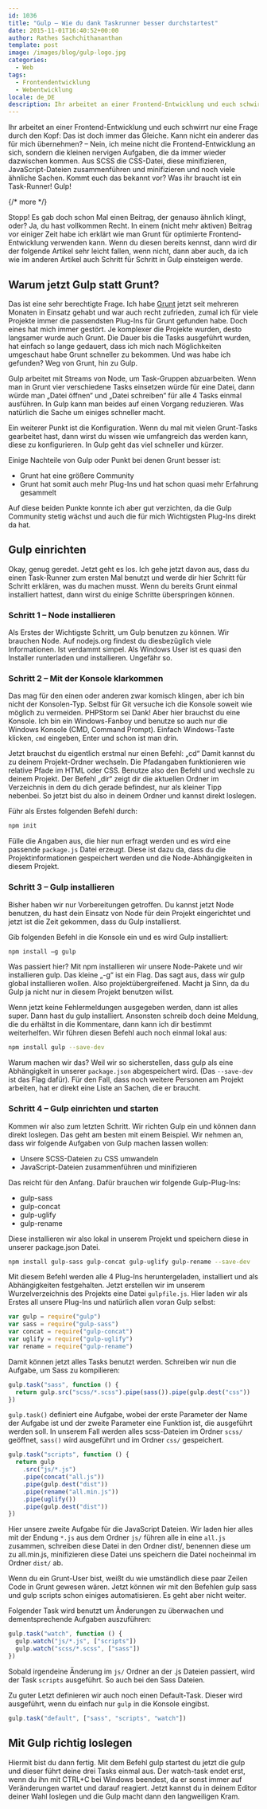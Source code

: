 ```yaml
---
id: 1036
title: "Gulp — Wie du dank Taskrunner besser durchstartest"
date: 2015-11-01T16:40:52+00:00
author: Rathes Sachchithananthan
template: post
image: /images/blog/gulp-logo.jpg
categories:
  - Web
tags:
  - Frontendentwicklung
  - Webentwicklung
locale: de_DE
description: Ihr arbeitet an einer Frontend-Entwicklung und euch schwirrt nur eine Frage durch den Kopf. Das ist doch immer das Gleiche. Kann nicht ein anderer das für mich übernehmen? Nein, ich meine nicht die Frontend-Entwicklung an sich, sondern die kleinen nervigen Aufgaben, die da immer wieder dazwischen kommen. Aus SCSS die CSS-Datei, diese minifizieren, JavaScript-Dateien zusammenführen und minifizieren und noch viele ähnliche Sachen. Was ihr braucht ist ein Task-Runner! Gulp!
---
```


Ihr arbeitet an einer Frontend-Entwicklung und euch schwirrt nur eine Frage durch den Kopf: Das ist doch immer das Gleiche. Kann nicht ein anderer das für mich übernehmen? – Nein, ich meine nicht die Frontend-Entwicklung an sich, sondern die kleinen nervigen Aufgaben, die da immer wieder dazwischen kommen. Aus SCSS die CSS-Datei, diese minifizieren, JavaScript-Dateien zusammenführen und minifizieren und noch viele ähnliche Sachen. Kommt euch das bekannt vor? Was ihr braucht ist ein Task-Runner! Gulp!

{/* more */}

Stopp! Es gab doch schon Mal einen Beitrag, der genauso ähnlich klingt, oder? Ja, du hast vollkommen Recht. In einem (nicht mehr aktiven) Beitrag vor einiger Zeit habe ich erklärt wie man Grunt für optimierte Frontend-Entwicklung verwenden kann. Wenn du diesen bereits kennst, dann wird dir der folgende Artikel sehr leicht fallen, wenn nicht, dann aber auch, da ich wie im anderen Artikel auch Schritt für Schritt in Gulp einsteigen werde.

## Warum jetzt Gulp statt Grunt?

Das ist eine sehr berechtigte Frage. Ich habe [Grunt](http://gruntjs.com) jetzt seit mehreren Monaten in Einsatz gehabt und war auch recht zufrieden, zumal ich für viele Projekte immer die passendsten Plug-Ins für Grunt gefunden habe. Doch eines hat mich immer gestört. Je komplexer die Projekte wurden, desto langsamer wurde auch Grunt. Die Dauer bis die Tasks ausgeführt wurden, hat einfach so lange gedauert, dass ich mich nach Möglichkeiten umgeschaut habe Grunt schneller zu bekommen. Und was habe ich gefunden? Weg von Grunt, hin zu Gulp.

Gulp arbeitet mit Streams von Node, um Task-Gruppen abzuarbeiten. Wenn man in Grunt vier verschiedene Tasks einsetzen würde für eine Datei, dann würde man „Datei öffnen“ und „Datei schreiben“ für alle 4 Tasks einmal ausführen. In Gulp kann man beides auf einen Vorgang reduzieren. Was natürlich die Sache um einiges schneller macht.

Ein weiterer Punkt ist die Konfiguration. Wenn du mal mit vielen Grunt-Tasks gearbeitet hast, dann wirst du wissen wie umfangreich das werden kann, diese zu konfigurieren. In Gulp geht das viel schneller und kürzer.

Einige Nachteile von Gulp oder Punkt bei denen Grunt besser ist:

- Grunt hat eine größere Community
- Grunt hat somit auch mehr Plug-Ins und hat schon quasi mehr Erfahrung gesammelt

Auf diese beiden Punkte konnte ich aber gut verzichten, da die Gulp Community stetig wächst und auch die für mich Wichtigsten Plug-Ins direkt da hat.

## Gulp einrichten

Okay, genug geredet. Jetzt geht es los. Ich gehe jetzt davon aus, dass du einen Task-Runner zum ersten Mal benutzt und werde dir hier Schritt für Schritt erklären, was du machen musst. Wenn du bereits Grunt einmal installiert hattest, dann wirst du einige Schritte überspringen können.

### Schritt 1 – Node installieren

Als Erstes der Wichtigste Schritt, um Gulp benutzen zu können. Wir brauchen Node. Auf nodejs.org findest du diesbezüglich viele Informationen. Ist verdammt simpel. Als Windows User ist es quasi den Installer runterladen und installieren. Ungefähr so.

### Schritt 2 – Mit der Konsole klarkommen

Das mag für den einen oder anderen zwar komisch klingen, aber ich bin nicht der Konsolen-Typ. Selbst für Git versuche ich die Konsole soweit wie möglich zu vermeiden. PHPStorm sei Dank! Aber hier brauchst du eine Konsole. Ich bin ein Windows-Fanboy und benutze so auch nur die Windows Konsole (CMD, Command Prompt). Einfach Windows-Taste klicken, `cmd` eingeben, Enter und schon ist man drin.

Jetzt brauchst du eigentlich erstmal nur einen Befehl: „cd“ Damit kannst du zu deinem Projekt-Ordner wechseln. Die Pfadangaben funktionieren wie relative Pfade im HTML oder CSS. Benutze also den Befehl und wechsle zu deinem Projekt. Der Befehl „dir“ zeigt dir die aktuellen Ordner im Verzeichnis in dem du dich gerade befindest, nur als kleiner Tipp nebenbei. So jetzt bist du also in deinem Ordner und kannst direkt loslegen.

Führ als Erstes folgenden Befehl durch:

```bash
npm init
```

Fülle die Angaben aus, die hier nun erfragt werden und es wird eine passende `package.js` Datei erzeugt. Diese ist dazu da, dass du die Projektinformationen gespeichert werden und die Node-Abhängigkeiten in diesem Projekt.

### Schritt 3 – Gulp installieren

Bisher haben wir nur Vorbereitungen getroffen. Du kannst jetzt Node benutzen, du hast dein Einsatz von Node für dein Projekt eingerichtet und jetzt ist die Zeit gekommen, dass du Gulp installierst.

Gib folgenden Befehl in die Konsole ein und es wird Gulp installiert:

```bash
npm install –g gulp
```

Was passiert hier? Mit npm installieren wir unsere Node-Pakete und wir installieren gulp. Das kleine „-g“ ist ein Flag. Das sagt aus, dass wir gulp global installieren wollen. Also projektübergreifened. Macht ja Sinn, da du Gulp ja nicht nur in diesem Projekt benutzen willst.

Wenn jetzt keine Fehlermeldungen ausgegeben werden, dann ist alles super. Dann hast du gulp installiert. Ansonsten schreib doch deine Meldung, die du erhältst in die Kommentare, dann kann ich dir bestimmt weiterhelfen. Wir führen diesen Befehl auch noch einmal lokal aus:

```bash
npm install gulp --save-dev
```

Warum machen wir das? Weil wir so sicherstellen, dass gulp als eine Abhängigkeit in unserer `package.json` abgespeichert wird. (Das `--save-dev` ist das Flag dafür). Für den Fall, dass noch weitere Personen am Projekt arbeiten, hat er direkt eine Liste an Sachen, die er braucht.

### Schritt 4 – Gulp einrichten und starten

Kommen wir also zum letzten Schritt. Wir richten Gulp ein und können dann direkt loslegen. Das geht am besten mit einem Beispiel. Wir nehmen an, dass wir folgende Aufgaben von Gulp machen lassen wollen:

- Unsere SCSS-Dateien zu CSS umwandeln
- JavaScript-Dateien zusammenführen und minifizieren

Das reicht für den Anfang. Dafür brauchen wir folgende Gulp-Plug-Ins:

- gulp-sass
- gulp-concat
- gulp-uglify
- gulp-rename

Diese installieren wir also lokal in unserem Projekt und speichern diese in unserer package.json Datei.

```bash
npm install gulp-sass gulp-concat gulp-uglify gulp-rename --save-dev
```

Mit diesem Befehl werden alle 4 Plug-Ins heruntergeladen, installiert und als Abhängigkeiten festgehalten. Jetzt erstellen wir im unserem Wurzelverzeichnis des Projekts eine Datei `gulpfile.js`. Hier laden wir als Erstes all unsere Plug-Ins und natürlich allen voran Gulp selbst:

```javascript
var gulp = require("gulp")
var sass = require("gulp-sass")
var concat = require("gulp-concat")
var uglify = require("gulp-uglify")
var rename = require("gulp-rename")
```

Damit können jetzt alles Tasks benutzt werden. Schreiben wir nun die Aufgabe, um Sass zu kompilieren:

```javascript
gulp.task("sass", function () {
  return gulp.src("scss/*.scss").pipe(sass()).pipe(gulp.dest("css"))
})
```

`gulp.task()` definiert eine Aufgabe, wobei der erste Parameter der Name der Aufgabe ist und der zweite Parameter eine Funktion ist, die ausgeführt werden soll. In unserem Fall werden alles scss-Dateien im Ordner `scss/` geöffnet, `sass()` wird ausgeführt und im Ordner `css/` gespeichert.

```javascript
gulp.task("scripts", function () {
  return gulp
    .src("js/*.js")
    .pipe(concat("all.js"))
    .pipe(gulp.dest("dist"))
    .pipe(rename("all.min.js"))
    .pipe(uglify())
    .pipe(gulp.dest("dist"))
})
```

Hier unsere zweite Aufgabe für die JavaScript Dateien. Wir laden hier alles mit der Endung `*.js` aus dem Ordner `js/` führen alle in eine `all.js` zusammen, schreiben diese Datei in den Ordner dist/, benennen diese um zu all.min.js, minifizieren diese Datei uns speichern die Datei nocheinmal im Ordner `dist/` ab.

Wenn du ein Grunt-User bist, weißt du wie umständlich diese paar Zeilen Code in Grunt gewesen wären. Jetzt können wir mit den Befehlen gulp sass und gulp scripts schon einiges automatisieren. Es geht aber nicht weiter.

Folgender Task wird benutzt um Änderungen zu überwachen und dementsprechende Aufgaben auszuführen:

```javascript
gulp.task("watch", function () {
  gulp.watch("js/*.js", ["scripts"])
  gulp.watch("scss/*.scss", ["sass"])
})
```

Sobald irgendeine Änderung im `js/` Ordner an der .js Dateien passiert, wird der Task `scripts` ausgeführt. So auch bei den Sass Dateien.

Zu guter Letzt definieren wir auch noch einen Default-Task. Dieser wird ausgeführt, wenn du einfach nur `gulp` in die Konsole eingibst.

```javascript
gulp.task("default", ["sass", "scripts", "watch"])
```

## Mit Gulp richtig loslegen

Hiermit bist du dann fertig. Mit dem Befehl gulp startest du jetzt die gulp und dieser führt deine drei Tasks einmal aus. Der watch-task endet erst, wenn du ihn mit CTRL+C bei Windows beendest, da er sonst immer auf Veränderungen wartet und darauf reagiert. Jetzt kannst du in deinem Editor deiner Wahl loslegen und die Gulp macht dann den langweiligen Kram.
